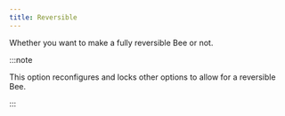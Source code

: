 ```yaml
---
title: Reversible
---
```


Whether you want to make a fully reversible Bee or not.


:::note

This option reconfigures and locks other options to allow for a reversible Bee.

:::